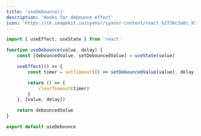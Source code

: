 ```yaml
---
title: 'useDebounce()'
description: 'Hooks for debounce effect'
icon: 'https://ik.imagekit.io/iyansr/iyansr-content/react_b2738c3a0c_X9zTpwDUa.png'
---
```


```js
import { useEffect, useState } from 'react'

function useDebounce(value, delay) {
	const [debouncedValue, setDebouncedValue] = useState(value)

	useEffect(() => {
		const timer = setTimeout(() => setDebouncedValue(value), delay || 500)

		return () => {
			clearTimeout(timer)
		}
	}, [value, delay])

	return debouncedValue
}

export default useDebounce
```
